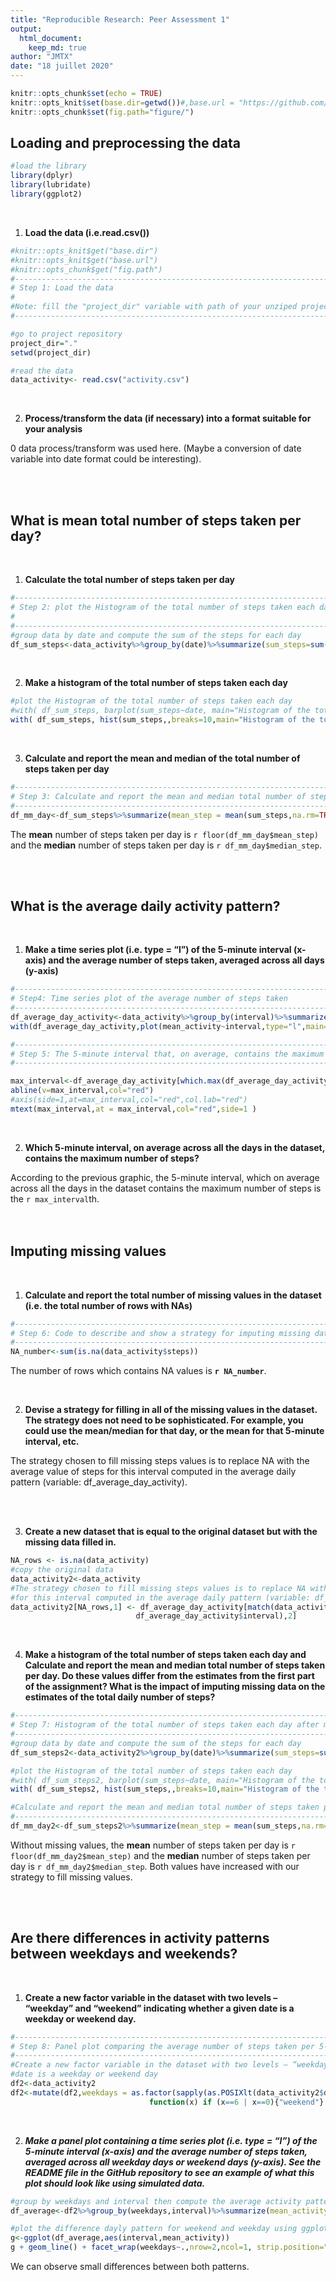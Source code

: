 ```yaml
---
title: "Reproducible Research: Peer Assessment 1"
output: 
  html_document:
    keep_md: true
author: "JMTX"
date: "18 juillet 2020"
---
```


```r
knitr::opts_chunk$set(echo = TRUE)
knitr::opts_knit$set(base.dir=getwd())#,base.url = "https://github.com/JMTX/RepData_PeerAssessment1/blob/master/")
knitr::opts_chunk$set(fig.path="figure/")
```

## Loading and preprocessing the data
```r
#load the library
library(dplyr)
library(lubridate)
library(ggplot2)
```
<br>

1. **Load the data (i.e.read.csv())**
```r
#knitr::opts_knit$get("base.dir")
#knitr::opts_knit$get("base.url")
#knitr::opts_chunk$get("fig.path")
#-----------------------------------------------------------------------------------------------
# Step 1: Load the data
#
#Note: fill the "project_dir" variable with path of your unziped project repository 
#-----------------------------------------------------------------------------------------------

#go to project repository
project_dir="."
setwd(project_dir)

#read the data
data_activity<- read.csv("activity.csv")
```
<br>

2. **Process/transform the data (if necessary) into a format suitable for your analysis**

0 data process/transform was used here. (Maybe a conversion of date variable into date format could be interesting).

<br><br>

## What is mean total number of steps taken per day?
<br>

1. **Calculate the total number of steps taken per day**

```r
#-----------------------------------------------------------------------------------------------
# Step 2: plot the Histogram of the total number of steps taken each day
#
#-----------------------------------------------------------------------------------------------
#group data by date and compute the sum of the steps for each day
df_sum_steps<-data_activity%>%group_by(date)%>%summarize(sum_steps=sum(steps,na.rm=TRUE))
```
  
<br>

2. **Make a histogram of the total number of steps taken each day**

```r
#plot the Histogram of the total number of steps taken each day
#with( df_sum_steps, barplot(sum_steps~date, main="Histogram of the total number of steps taken each day", ylab="number of steps"))
with( df_sum_steps, hist(sum_steps,,breaks=10,main="Histogram of the total number of steps taken each day", xlab="number of steps per day"))
```
<br>

3. **Calculate and report the mean and median of the total number of steps taken per day**

```r
#------------------------------------------------------------------------------------------------
# Step 3: Calculate and report the mean and median total number of steps taken per day 
#------------------------------------------------------------------------------------------------
df_mm_day<-df_sum_steps%>%summarize(mean_step = mean(sum_steps,na.rm=TRUE),median_step=median(sum_steps,na.rm=TRUE))
```
The **mean** number of steps taken per day is `r floor(df_mm_day$mean_step)` and the **median** number of steps taken per day is `r df_mm_day$median_step`.  

<br><br>

## What is the average daily activity pattern?
<br>

1.  **Make a time series plot (i.e. \color{red}{\verb|type = "l"|}type = "l") of the 5-minute interval (x-axis) and the average number of steps taken, averaged across all days (y-axis)**

```r
#------------------------------------------------------------------------------------------------
# Step4: Time series plot of the average number of steps taken
#-------------------------------------------------------------------------------------------------
df_average_day_activity<-data_activity%>%group_by(interval)%>%summarize(mean_activity=mean(steps,na.rm=TRUE))
with(df_average_day_activity,plot(mean_activity~interval,type="l",main="Average daily activity pattern"))

#------------------------------------------------------------------------------------------------------
# Step 5: The 5-minute interval that, on average, contains the maximum number of steps
#------------------------------------------------------------------------------------------------------

max_interval<-df_average_day_activity[which.max(df_average_day_activity$mean_activity),1]
abline(v=max_interval,col="red")
#axis(side=1,at=max_interval,col="red",col.lab="red")
mtext(max_interval,at = max_interval,col="red",side=1 )
```
<br>

2. **Which 5-minute interval, on average across all the days in the dataset, contains the maximum number of steps?**  

According to the previous graphic, the 5-minute interval, which on average across all the days in the dataset contains the maximum number of steps is the `r max_interval`th.  
<br><br>

## Imputing missing values
<br>

1. **Calculate and report the total number of missing values in the dataset (i.e. the total number of rows with NAs)**

```r
#--------------------------------------------------------------------------------------------------------
# Step 6: Code to describe and show a strategy for imputing missing data
#--------------------------------------------------------------------------------------------------------
NA_number<-sum(is.na(data_activity$steps))
```
The number of rows which contains NA values is **`r NA_number`**.

<br>

2. **Devise a strategy for filling in all of the missing values in the dataset. The strategy does not need to be sophisticated. For example, you could use the mean/median for that day, or the mean for that 5-minute interval, etc.**  

The strategy chosen to fill missing steps values is to replace NA with the average value of steps for this interval 
computed in the average daily pattern (variable: df_average_day_activity).

<br><br>

3. **Create a new dataset that is equal to the original dataset but with the missing data filled in.**

```r
NA_rows <- is.na(data_activity)
#copy the original data 
data_activity2<-data_activity
#The strategy chosen to fill missing steps values is to replace NA with the average value of steps
#for this interval computed in the average daily pattern (variable: df_average_day_activity).
data_activity2[NA_rows,1] <- df_average_day_activity[match(data_activity2[NA_rows,3],
                            df_average_day_activity$interval),2]
```
<br>

4. **Make a histogram of the total number of steps taken each day and Calculate and report the mean and median total number of steps taken per day. Do these values differ from the estimates from the first part of the assignment? What is the impact of imputing missing data on the estimates of the total daily number of steps?**

```r
#------------------------------------------------------------------------------------------------
# Step 7: Histogram of the total number of steps taken each day after missing values are imputed
#------------------------------------------------------------------------------------------------
#group data by date and compute the sum of the steps for each day
df_sum_steps2<-data_activity2%>%group_by(date)%>%summarize(sum_steps=sum(steps,na.rm=TRUE))

#plot the Histogram of the total number of steps taken each day
#with( df_sum_steps2, barplot(sum_steps~date, main="Histogram of the total number of steps taken each day", ylab="number of steps"))
with( df_sum_steps2, hist(sum_steps,,breaks=10,main="Histogram of the total number of steps taken each day", xlab="number of steps per day"))

#Calculate and report the mean and median total number of steps taken per day 
#------------------------------------------------------------------------------------------------
df_mm_day2<-df_sum_steps2%>%summarize(mean_step = mean(sum_steps,na.rm=TRUE),median_step=median(sum_steps,na.rm=TRUE))

```
Without missing values, the **mean** number of steps taken per day is `r floor(df_mm_day2$mean_step)` and the **median** number of steps taken per day is `r df_mm_day2$median_step`.
Both values have increased with our strategy to fill missing values.

<br><br>

## Are there differences in activity patterns between weekdays and weekends?
<br>

1. **Create a new factor variable in the dataset with two levels – “weekday” and “weekend” indicating whether a given date is a weekday or weekend day.**

```r
#------------------------------------------------------------------------------------------------
# Step 8: Panel plot comparing the average number of steps taken per 5-minute interval across weekdays and weekends
#---------------------------------------------------------------------------------------------------
#Create a new factor variable in the dataset with two levels – “weekday” and “weekend” indicating whether a given 
#date is a weekday or weekend day
df2<-data_activity2
df2<-mutate(df2,weekdays = as.factor(sapply(as.POSIXlt(data_activity2$date)$wday,
                               function(x) if (x==6 | x==0){"weekend"} else {"weekday"})))
```

<br>

2. ***Make a panel plot containing a time series plot (i.e. \color{red}{\verb|type = "l"|}type = "l") of the 5-minute interval (x-axis) and the average number of steps taken, averaged across all weekday days or weekend days (y-axis). See the README file in the GitHub repository to see an example of what this plot should look like using simulated data.***

```r
#group by weekdays and interval then compute the average activity pattern for both type of days
df_average<-df2%>%group_by(weekdays,interval)%>%summarize(mean_activity=mean(steps,na.rm=TRUE))

#plot the difference dayly pattern for weekend and weekday using ggplot2
g<-ggplot(df_average,aes(interval,mean_activity))
g + geom_line() + facet_wrap(weekdays~.,nrow=2,ncol=1, strip.position="top")+ylab("Number of steps")#+  facet_grid(weekdays~.,switch="both")+facet_wrap(facets, strip.position="right")

```

We can observe small differences between both patterns.